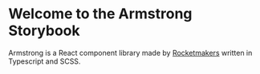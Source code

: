 
<Meta title="Introduction" />

# Welcome to the Armstrong Storybook

Armstrong is a React component library made by [Rocketmakers](rocketmakers.com/) written in Typescript and SCSS.
